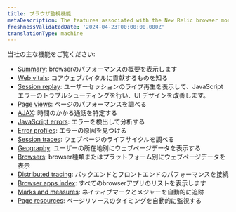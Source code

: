 ```yaml
---
title: ブラウザ監視機能
metaDescription: The features associated with the New Relic browser monitoring Pro and Pro+SPA agents.
freshnessValidatedDate: '2024-04-23T00:00:00.000Z'
translationType: machine
---
```


当社の主な<InlinePopover type="browser" />機能をご覧ください:

* <DNT>[Summary](/docs/browser/browser-monitoring/getting-started/browser-summary-page/)</DNT>: browserのパフォーマンスの概要を表示します
* <DNT>[Web vitals](/docs/journey-performance/guide-to-monitoring-core-web-vitals)</DNT>: コアウェブバイタルに貢献するものを知る
* <DNT>[Session replay](/docs/browser/browser-monitoring/browser-pro-features/session-replay)</DNT>: ユーザーセッションのライブ再生を表示して、JavaScript エラーのトラブルシューティングを行い、UI デザインを改善します。
* <DNT>[Page views](/docs/browser/new-relic-browser/browser-pro-features/page-views-examine-page-performance/)</DNT>: ページのパフォーマンスを調べる
* <DNT>[AJAX](/docs/browser/browser-monitoring/browser-pro-features/ajax-page-identify-time-consuming-calls/)</DNT>: 時間のかかる通話を特定する
* <DNT>[JavaScript errors](/docs/browser/new-relic-browser/browser-pro-features/javascript-errors-page-detect-analyze-errors/)</DNT>: エラーを検出して分析する
* <DNT>[Error profiles](/docs/browser/new-relic-browser/browser-pro-features/browser-error-profiles-find-error-causes/)</DNT>: エラーの原因を見つける
* <DNT>[Session traces](/docs/browser/browser-monitoring/browser-pro-features/session-traces-explore-webpages-life-cycle/)</DNT>: ウェブページのライフサイクルを調べる
* <DNT>[Geography](/docs/browser/new-relic-browser/browser-pro-features/geography-webpage-metrics-location/)</DNT>: ユーザーの所在地別にウェブページデータを表示する
* <DNT>[Browsers](/docs/browser/new-relic-browser/browser-pro-features/browsers-problem-patterns-type-or-platform/)</DNT>: browser種類またはプラットフォーム別にウェブページデータを表示
* <DNT>[Distributed tracing](/docs/browser/new-relic-browser/browser-pro-features/browser-data-distributed-tracing/)</DNT>: バックエンドとフロントエンドのパフォーマンスを接続
* <DNT>[Browser apps index](/docs/browser/new-relic-browser/getting-started/browser-apps-index/)</DNT>: すべてのbrowserアプリのリストを表示します
* <DNT>[Marks and measures](/docs/browser/new-relic-browser/browser-pro-features/marks-and-measures/)</DNT>: ネイティブマークとメジャーを自動的に追跡
* <DNT>[Page resources](/docs/browser/new-relic-browser/browser-pro-features/page-resources/)</DNT>: ページリソースのタイミングを自動的に監視する